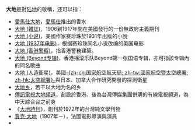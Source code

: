 {{維基詞典|大地}}
'''大地'''是對[[陆地|陆地]]的敬稱，还可以指：

*[[愛馬仕大地|愛馬仕大地]]，[[愛馬仕|愛馬仕]]推出的香水
*[[大地_(雜誌)|大地 (雜誌)]]，1906到1917年間在美國發行的一份無政府主義期刊
*[[大地_(小说)|大地 (小说)]]，美國作家赛珍珠於1931年出版的小說
*[[大地_(1937年电影)|大地 (1937年电影)]]，根据赛珍珠同名小说改编的美国电影
*[[大地_(香港警察)|大地 (香港警察)]]，指香港警務建築。
*[[大地_(Beyond专辑)|大地 (Beyond专辑)]]，香港摇滚乐队Beyond第一张国语专辑，亦可指該专辑內的同名歌曲
*[[大地_(人造衛星)|大地 (人造衛星)]]，美國[[美国国家航空航天局|-{zh-cn:国家航空航天局; zh-tw:國家航空暨太空總署; zh-hk:太空總署}-]]與日本、加拿大合作研究開發的探測衛星
*[[大地乡|大地乡]]，若干以大地为名的乡
*[[傳訊電視大地頻道|傳訊電視大地頻道]]，創設於香港、後為台灣傳媒集團併購的有線電視頻道，為中天綜合台之前身
*《[[大地詩刊|大地詩刊]]》，創刊於1972年的台灣純文學刊物
*[[賈克·大地|賈克·大地]]（1907年－），法國電影導演與演員
*{{lookfrom}}

{{disambig|D|Cat=二字消歧义}}
